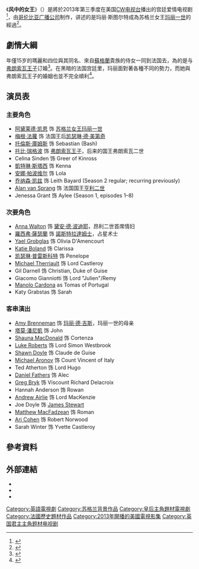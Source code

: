 {{infobox television
| show_name            = 风中的女王
| eng_name             = ''Reign''
| show_name_2          = 女王心計、女王、風中女王 
| image                = 
| caption              =
| colour text          = 
| format               = {{plainlist|
* [[时代剧|时代剧]]
* 连续剧
}}
| runtime              = 
| creator              = Laurie McCarthy<br />[[Stephanie_Sengupta|Stephanie SenGupta]]
| starring             = {{plainlist|
* [[阿黛莱德·凯恩|阿黛莱德·凯恩]]
* [[梅根·法蘿|梅根·法蘿]]
* [[Torrance_Coombs|Torrance Coombs]]
* [[托比·瑞格波|托比·瑞格波]]
* Jenessa Grant
* Celina Sinden
* [[凱特琳·斯塔西|凱特琳·斯塔西]]
* [[安娜·帕波维尔|安娜·帕波维尔]]
* [[Alan_Van_Sprang|Alan Van Sprang]]
}}
| executive_producer   =  {{plainlist|
* Laurie McCarthy
* [[Stephanie_Sengupta|Stephanie SenGupta]]
}}
| theme_music_composer = 
| opentheme            = "Scotland" by [[The_Lumineers|The Lumineers]]
| composer             = 
| country              = {{USA}}
| language             = [[英语|英语]]
| network              = [[哥倫比亞華納廣播公司|CW电视台]]
| company              = {{plainlist|
* Joyful Girl Productions
* Take 5 Productions
* Whizbang Films
* [[华纳兄弟电视公司|华纳兄弟电视公司]]
* {{le|哥伦比亚电视工作室|CBS Television Studios}}
}}
| location             = 
| distributor          = {{plainlist|
* [[CBS_Television_Distribution|CBS Television Distribution]]
}}
| audio_format         = [[杜比数字|杜比数字 5.1]]
| picture_format       = [[1080i|1080i]]（[[高清晰度电视|HDTV]]）
| num_seasons          = 4
| num_episodes         = 78集
| first_run            = {{USA}}
| first_aired          = {{Start date|2013|10|17}}
| last_aired           = {{Start date|2017|06|16}}
| related              = 
| list_episodes        = 
| status               = 
| website              = http://www.cwtv.com/shows/reign/
| website_title        = 
| production_website   = 
| imdb_id              = 2710394
|中国大陆名称=风中的女王
| 台灣名稱             = 女王（[[東風衛視|東風衛視]]）<br/>風中的女王（[[Netflix|Netflix]]）
| 港澳名稱             = 風中的女王
| 新加坡名稱           = 风中的女王
| 馬來西亞名稱         = 风中的女王
}}
《'''风中的女王'''》（{{lang-en|''Reign''}}）是將於2013年第三季度在美国[[CW电视台|CW电视台]]播出的宫廷爱情电视剧<ref>{{cite web|title=CW电视网宣布2013-14秋季档剧集播出时间安排|url=http://news.mtime.com/2013/06/25/1513818.html|page=1|accessdate=2013-06-26|publisher=時光網|date=2013-06-25|archive-date=2017-11-04|archive-url=https://web.archive.org/web/20171104120408/http://news.mtime.com/2013/06/25/1513818.html|dead-url=no}}</ref>，由[[哥伦比亚广播公司|哥伦比亚广播公司]]制作，讲述的是玛丽·斯图尔特成為苏格兰女王[[玛丽一世_(苏格兰)|玛丽一世]]的經過<ref name="mtime3">{{cite web|title=CW电视网宣布2013-14秋季档剧集播出时间安排|url=http://news.mtime.com/2013/06/25/1513818-3.html|page=3|accessdate=2013-06-26|publisher=時光網|date=2013-06-25}}</ref>。

==劇情大綱==
年僅15岁的瑪麗和四位與其同名、來自[[蘇格蘭|蘇格蘭]]貴族的侍女一同到法国去，為的是与[[弗朗索瓦二世_(法兰西)|弗朗索瓦王子]]订婚{{r|mtime3}}<ref>{{cite web|title=2013-2014最新美剧介绍CW《Reign 风中的女王》|url=http://live.kankanews.com/cehua/2013-05-19/0012950019_3.shtml|accessdate=2013-06-26|publisher=看看新聞網|date=2013-05-19|pages=3}}</ref>。在黑暗的法国宫廷里，玛丽面對著各種不同的勢力，而她與弗朗索瓦王子的婚姻也並不完全順利<ref>{{cite web|title=2013-2014最新美剧介绍CW《Reign 风中的女王》|url=http://live.kankanews.com/cehua/2013-05-19/0012950019_5.shtml|accessdate=2013-06-27|publisher=看看新聞網|date=2013-05-19|pages=5}}{{Dead link|date=2020年6月 |bot=InternetArchiveBot |fix-attempted=yes }}</ref>。

==演员表==
===主要角色===
<!--Do not rearrange this list. This is the order as in the show's credits.-->
* [[阿黛莱德·凯恩|阿黛莱德·凯恩]] 饰 [[玛丽一世_(苏格兰)|苏格兰女王玛丽一世]]
* [[梅根·法蘿|梅根·法蘿]] 饰 法国王后[[凯瑟琳·德·美第奇|凯瑟琳·德·美第奇]]
* [[托倫斯·庫姆斯|托倫斯·庫姆斯]] 饰 Sebastian (Bash)
* [[托比·瑞格波|托比·瑞格波]] 饰 [[弗朗索瓦二世_(法兰西)|弗朗索瓦王子]]，后来的国王弗朗索瓦二世
*  Celina Sinden 饰 Greer of Kinross
* [[凱特琳·斯塔西|凱特琳·斯塔西]] 饰 Kenna
* [[安娜·帕波维尔|安娜·帕波维尔]] 饰 Lola
* [[乔纳森·凯兹|乔纳森·凯兹]] 饰 Leith Bayard (Season 2 regular; recurring previously)
* [[Alan_van_Sprang|Alan van Sprang]] 饰 法国国王[[亨利二世_(法兰西)|亨利二世]]
* Jenessa Grant 饰 Aylee (Season 1, episodes 1–8)

===次要角色===
* [[Anna_Walton|Anna Walton]] 饰 [[黛安·德·波迪耶|黛安·德·波迪耶]]，昂利二世首席情妇
* [[羅西弗·薩瑟蘭|羅西弗·薩瑟蘭]] 饰 [[諾斯特拉達姆士|諾斯特拉達姆士]]，占星术士
* [[Yael_Grobglas|Yael Grobglas]] 饰 Olivia D'Amencourt
* [[Katie_Boland|Katie Boland]] 饰 Clarissa
* [[凯瑟琳·普雷斯科特|凯瑟琳·普雷斯科特]] 饰 Penelope
* [[Michael_Therriault|Michael Therriault]] 饰 Lord Castleroy
* Gil Darnell 饰 Christian, Duke of Guise
* Giacomo Gianniotti 饰 Lord "Julien"/Remy
* [[Manolo_Cardona|Manolo Cardona]] as Tomas of Portugal
* Katy Grabstas 饰 Sarah

===客串演出===
* [[Amy_Brenneman|Amy Brenneman]] 饰 [[玛丽·德·吉斯|玛丽·德·吉斯]]，玛丽一世的母亲
* [[塔莫·潘尼凱|塔莫·潘尼凱]] 饰 John
* [[Shauna_MacDonald|Shauna MacDonald]] 饰 Cortenza
* [[Luke_Roberts_(actor)|Luke Roberts]] 饰 Lord Simon Westbrook
* [[Shawn_Doyle|Shawn Doyle]] 饰 Claude de Guise
* [[Michael_Aronov|Michael Aronov]] 饰 Count Vincent of Italy
* Ted Atherton 饰 Lord Hugo
* [[Daniel_Fathers|Daniel Fathers]] 饰 Alec
* [[Greg_Bryk|Greg Bryk]] 饰 Viscount Richard Delacroix
* Hannah Anderson 饰 Rowan
* [[Andrew_Airlie|Andrew Airlie]] 饰 Lord MacKenzie
* Joe Doyle 饰 [[James_Stewart,_1st_Earl_of_Moray|James Stewart]]
* [[Matthew_MacFadzean|Matthew MacFadzean]] 饰 Roman
* [[Ari_Cohen|Ari Cohen]] 饰 Robert Norwood
* Sarah Winter 饰 Yvette Castleroy

==參考資料==
{{reflist}}

==外部連結==
{{Commons category|Reign}}
* {{Official website|http://www.cwtv.com/shows/reign/}}
* {{IMDb title|2710394}}
* {{mtime|199931}}

{{CW电视节目}}

{{DEFAULTSORT:Reign (TV series)}}
[[Category:英語電視劇|Category:英語電視劇]]
[[Category:苏格兰背景作品|Category:苏格兰背景作品]]
[[Category:皇后主角題材電視劇|Category:皇后主角題材電視劇]]
[[Category:法國歷史題材作品|Category:法國歷史題材作品]]
[[Category:2013年開播的美國電視影集|Category:2013年開播的美國電視影集]]
[[Category:英国君主主角题材电视剧|Category:英国君主主角题材电视剧]]
